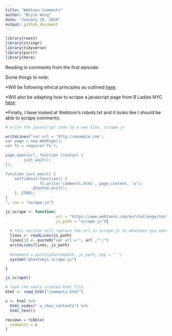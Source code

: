 ```yaml
---
title: "Webtoon Comments"
author: "Bryce Wong"
date: "January 29, 2019"
output: github_document
---
```


```r
library(rvest)
library(stringr)
library(tidyverse)
library(purrr)
library(here)
```

Reading in comments from the first episode:

Some things to note: 

*Will be following ethical principles as outlined [here]("https://towardsdatascience.com/ethics-in-web-scraping-b96b18136f01"").

*Will also be adapting how to scrape a javascript page from R Ladies NYC [here]("http://www.rladiesnyc.org/post/scraping-javascript-websites-in-r/#javascript-webscraping-in-r").

*Finally, I have looked at Webtoon's robots.txt and it looks like I should be able to scrape comments.

```r
# write the javascript code to a new file, scrape.js

writeLines("var url = 'http://example.com';
var page = new WebPage();
var fs = require('fs');

page.open(url, function (status) {
        just_wait();
});

function just_wait() {
    setTimeout(function() {
               fs.write('comments.html', page.content, 'w');
            phantom.exit();
    }, 2500);
}
", con = "scrape.js")
```

```r
js_scrape <- function(
                      url = "https://www.webtoons.com/en/challenge/tested/heck-of-a-start/viewer?title_no=231173&episode_no=1", 
                      js_path = "scrape.js"){
  
  # this section will replace the url in scrape.js to whatever you want 
  lines <- readLines(js_path)
  lines[1] <- paste0("var url ='", url ,"';")
  writeLines(lines, js_path)
  
  #command = paste(phantompath, js_path, sep = " ")
  system("phantomjs scrape.js")

}

js_scrape()
```

```r
# read the newly created html file 
html <- read_html("comments.html")

c <- html %>% 
  html_nodes(".u_cbox_contents") %>%
  html_text()

reviews = tibble(
  comments = c
)
```



